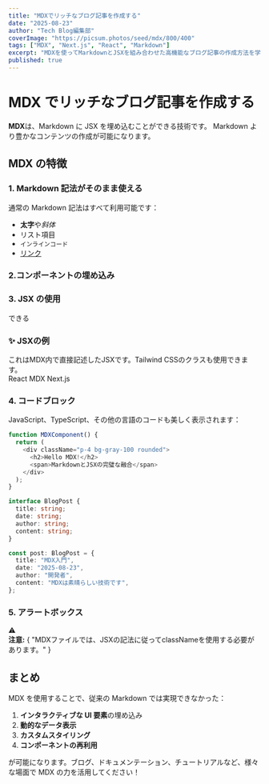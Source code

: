 ```yaml
---
title: "MDXでリッチなブログ記事を作成する"
date: "2025-08-23"
author: "Tech Blog編集部"
coverImage: "https://picsum.photos/seed/mdx/800/400"
tags: ["MDX", "Next.js", "React", "Markdown"]
excerpt: "MDXを使ってMarkdownとJSXを組み合わせた高機能なブログ記事の作成方法を学びましょう。"
published: true
---
```


# MDX でリッチなブログ記事を作成する

**MDX**は、Markdown に JSX を埋め込むことができる技術です。 Markdown より豊かなコンテンツの作成が可能になります。

## MDX の特徴

### 1. Markdown 記法がそのまま使える

通常の Markdown 記法はすべて利用可能です：

- **太字**や*斜体*
- リスト項目
- `インラインコード`
- [リンク](https://mdxjs.com/)

### 2.コンポーネントの埋め込み

<SimpleCounter />

### 3. JSX の使用

できる

<div className="bg-gradient-to-r from-blue-50 to-indigo-50 p-6 rounded-lg border border-blue-200 my-6">
  <h3 className="text-xl font-semibold text-blue-900 mb-3">✨ JSXの例</h3>
  <div className="text-blue-800 mb-4">
    これはMDX内で直接記述したJSXです。Tailwind CSSのクラスも使用できます。
  </div>
  <div className="flex gap-2">
    <span className="bg-blue-500 text-white px-3 py-1 rounded-full text-sm">
      React
    </span>
    <span className="bg-green-500 text-white px-3 py-1 rounded-full text-sm">
      MDX
    </span>
    <span className="bg-purple-500 text-white px-3 py-1 rounded-full text-sm">
      Next.js
    </span>
  </div>
</div>

### 4. コードブロック

JavaScript、TypeScript、その他の言語のコードも美しく表示されます：

```javascript
function MDXComponent() {
  return (
    <div className="p-4 bg-gray-100 rounded">
      <h2>Hello MDX!</h2>
      <span>MarkdownとJSXの完璧な融合</span>
    </div>
  );
}
```

```typescript
interface BlogPost {
  title: string;
  date: string;
  author: string;
  content: string;
}

const post: BlogPost = {
  title: "MDX入門",
  date: "2025-08-23",
  author: "開発者",
  content: "MDXは素晴らしい技術です",
};
```

### 5. アラートボックス

<div className="border-l-4 border-yellow-400 bg-yellow-50 p-4 my-4">
  <div className="flex">
    <div className="flex-shrink-0">
      <span className="text-yellow-400">⚠️</span>
    </div>
    <div className="ml-3">
      <div className="text-yellow-800">
        <strong>注意:</strong>
        {
          "MDXファイルでは、JSXの記法に従ってclassNameを使用する必要があります。"
        }
      </div>
    </div>
  </div>
</div>

## まとめ

MDX を使用することで、従来の Markdown では実現できなかった：

1. **インタラクティブな UI 要素**の埋め込み
2. **動的なデータ表示**
3. **カスタムスタイリング**
4. **コンポーネントの再利用**

が可能になります。ブログ、ドキュメンテーション、チュートリアルなど、様々な場面で MDX の力を活用してください！
